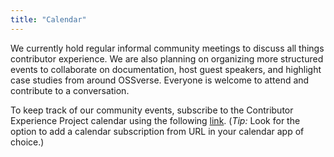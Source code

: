 ```yaml
---
title: "Calendar"
---
```


We currently hold regular informal community meetings to discuss all things 
contributor experience. We are also planning on organizing more structured events 
to collaborate on documentation, host guest speakers, and highlight case studies 
from around OSSverse. Everyone is welcome to attend and contribute to a conversation.

To keep track of our community events, subscribe to the Contributor Experience Project 
calendar using the following [link](https://scientific-python.org/calendars/contributor-experience.ics). 
(*Tip:* Look for the option to add a calendar subscription from URL in your calendar app of choice.)
